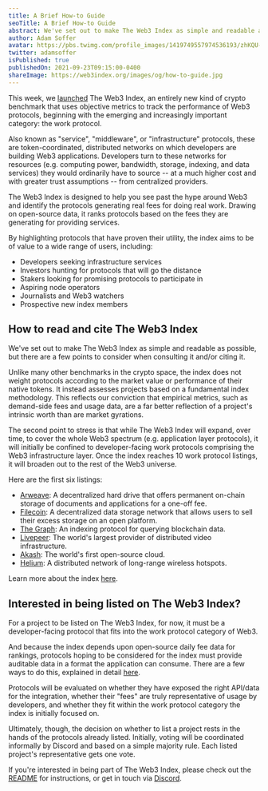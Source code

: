 ```yaml
---
title: A Brief How-to Guide
seoTitle: A Brief How-to Guide
abstract: We've set out to make The Web3 Index as simple and readable as possible, but there are a few points to consider when consulting it and/or citing it.
author: Adam Soffer
avatar: https://pbs.twimg.com/profile_images/1419749557974536193/zhKQU-Fo_400x400.jpg
twitter: adamsoffer
isPublished: true
publishedOn: 2021-09-23T09:15:00-0400
shareImage: https://web3index.org/images/og/how-to-guide.jpg
---
```


This week, we [launched](https://web3index.org/blog/launching-the-web3-index) The Web3 Index, an entirely new kind of crypto benchmark that uses objective metrics to track the performance of Web3 protocols, beginning with the emerging and increasingly important category: the work protocol.

Also known as "service", "middleware", or "infrastructure" protocols, these are token-coordinated, distributed networks on which developers are building Web3 applications. Developers turn to these networks for resources (e.g. computing power, bandwidth, storage, indexing, and data services) they would ordinarily have to source -- at a much higher cost and with greater trust assumptions -- from centralized providers.

The Web3 Index is designed to help you see past the hype around Web3 and identify the protocols generating real fees for doing real work. Drawing on open-source data, it ranks protocols based on the fees they are generating for providing services.

By highlighting protocols that have proven their utility, the index aims to be of value to a wide range of users, including:

- Developers seeking infrastructure services
- Investors hunting for protocols that will go the distance
- Stakers looking for promising protocols to participate in
- Aspiring node operators
- Journalists and Web3 watchers
- Prospective new index members

## How to read and cite The Web3 Index

We've set out to make The Web3 Index as simple and readable as possible, but there are a few points to consider when consulting it and/or citing it.

Unlike many other benchmarks in the crypto space, the index does not weight protocols according to the market value or performance of their native tokens. It instead assesses projects based on a fundamental index methodology. This reflects our conviction that empirical metrics, such as demand-side fees and usage data, are a far better reflection of a project's intrinsic worth than are market gyrations.

The second point to stress is that while The Web3 Index will expand, over time, to cover the whole Web3 spectrum (e.g. application layer protocols), it will initially be confined to developer-facing work protocols comprising the Web3 infrastructure layer. Once the index reaches 10 work protocol listings, it will broaden out to the rest of the Web3 universe.

Here are the first six listings:

- [Arweave](https://www.arweave.org/): A decentralized hard drive that offers permanent on-chain storage of documents and applications for a one-off fee.
- [Filecoin](https://filecoin.io/): A decentralized data storage network that allows users to sell their excess storage on an open platform.
- [The Graph](https://thegraph.com/): An indexing protocol for querying blockchain data.
- [Livepeer](https://livepeer.org/): The world's largest provider of distributed video infrastructure.
- [Akash](https://akash.network/): The world's first open-source cloud.
- [Helium](https://www.helium.com/): A distributed network of long-range wireless hotspots.

Learn more about the index [here](https://web3index.org/).

## Interested in being listed on The Web3 Index?

For a project to be listed on The Web3 Index, for now, it must be a developer-facing protocol that fits into the work protocol category of Web3.

And because the index depends upon open-source daily fee data for rankings, protocols hoping to be considered for the index must provide auditable data in a format the application can consume. There are a few ways to do this, explained in detail [here](https://github.com/web3index/web3index-org#protocol-integration-instructions).

Protocols will be evaluated on whether they have exposed the right API/data for the integration, whether their "fees" are truly representative of usage by developers, and whether they fit within the work protocol category the index is initially focused on.

Ultimately, though, the decision on whether to list a project rests in the hands of the protocols already listed. Initially, voting will be coordinated informally by Discord and based on a simple majority rule. Each listed project's representative gets one vote.

If you're interested in being part of The Web3 Index, please check out the [README](https://github.com/web3index/web3index-org#readme) for instructions, or get in touch via [Discord](https://discord.com/invite/GsYEGuns9y).
